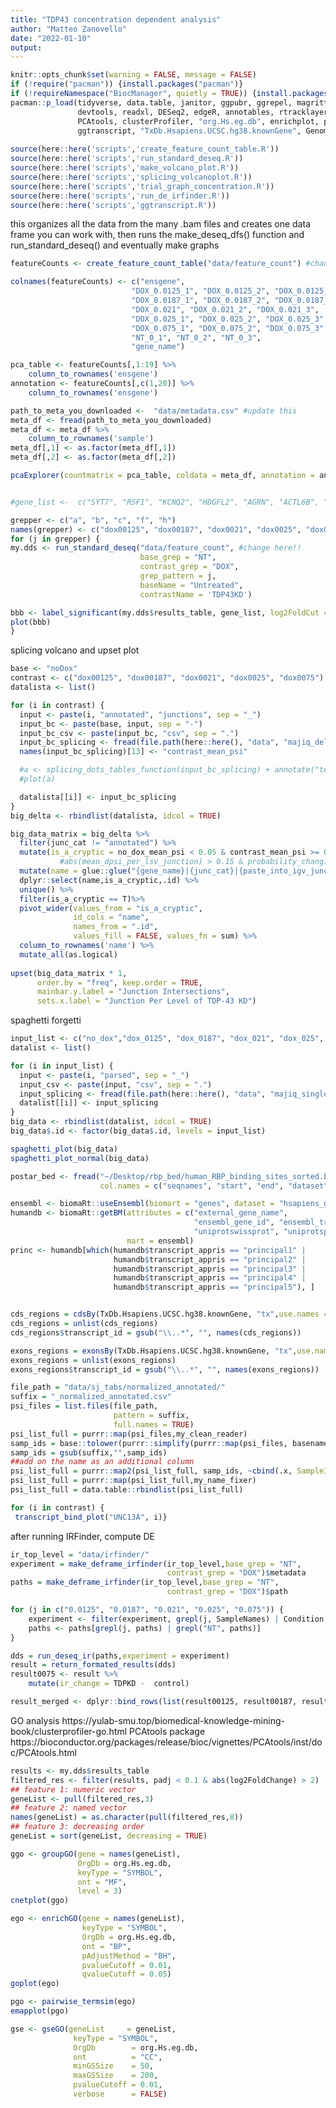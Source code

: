 ```yaml
---
title: "TDP43 concentration dependent analysis"
author: "Matteo Zanovello"
date: "2022-01-10"
output:
---
```


```r
knitr::opts_chunk$set(warning = FALSE, message = FALSE)
if (!require("pacman")) {install.packages("pacman")}
if (!requireNamespace("BiocManager", quietly = TRUE)) {install.packages("BiocManager")}
pacman::p_load(tidyverse, data.table, janitor, ggpubr, ggrepel, magrittr, biomaRt, 
               devtools, readxl, DESeq2, edgeR, annotables, rtracklayer, ensembldb,
               PCAtools, clusterProfiler, "org.Hs.eg.db", enrichplot, pcaExplorer, topGO, UpSetR,
               ggtranscript, "TxDb.Hsapiens.UCSC.hg38.knownGene", GenomicRanges)
            
source(here::here('scripts','create_feature_count_table.R'))
source(here::here('scripts','run_standard_deseq.R'))
source(here::here('scripts','make_volcano_plot.R'))
source(here::here('scripts','splicing_volcanoplot.R'))
source(here::here('scripts','trial_graph_concentration.R'))
source(here::here('scripts','run_de_irfinder.R'))
source(here::here('scripts','ggtranscript.R'))
```

this organizes all the data from the many .bam files and creates one data frame you can work with,
then runs the make_deseq_dfs() function and run_standard_deseq() and eventually make graphs
```r
featureCounts <- create_feature_count_table("data/feature_count") #change here!!

colnames(featureCounts) <- c("ensgene", 
                           "DOX_0.0125_1", "DOX_0.0125_2", "DOX_0.0125_3",
                           "DOX_0.0187_1", "DOX_0.0187_2", "DOX_0.0187_3",
                           "DOX_0.021", "DOX_0.021_2", "DOX_0.021_3", 
                           "DOX_0.025_1", "DOX_0.025_2", "DOX_0.025_3", 
                           "DOX_0.075_1", "DOX_0.075_2", "DOX_0.075_3",
                           "NT_0_1", "NT_0_2", "NT_0_3", 
                           "gene_name")

pca_table <- featureCounts[,1:19] %>%
    column_to_rownames('ensgene')
annotation <- featureCounts[,c(1,20)] %>%
    column_to_rownames('ensgene')

path_to_meta_you_downloaded <-  "data/metadata.csv" #update this
meta_df <- fread(path_to_meta_you_downloaded)
meta_df <- meta_df %>%
    column_to_rownames('sample') 
meta_df[,1] <- as.factor(meta_df[,1])
meta_df[,2] <- as.factor(meta_df[,2])

pcaExplorer(countmatrix = pca_table, coldata = meta_df, annotation = annotation)


#gene_list <-  c("SYT7", "RSF1", "KCNQ2", "HDGFL2", "AGRN", "ACTL6B", "MYO18A", "MYO1C", "KALRN", "DNM1", "CAMK2B", "ADGRB1", "TARDBP")

grepper <- c("a", "b", "c", "f", "h")
names(grepper) <- c("dox00125", "dox00187", "dox0021", "dox0025", "dox0075")
for (j in grepper) {
my.dds <- run_standard_deseq("data/feature_count", #change here!!
                             base_grep = "NT",
                             contrast_grep = "DOX",  
                             grep_pattern = j,
                             baseName = "Untreated",
                             contrastName = 'TDP43KD')

bbb <- label_significant(my.dds$results_table, gene_list, log2FoldCut = 1.5, log10padj = 5) + annotate("text", x=4, y=-0.25, label=names(j))
plot(bbb)
}
```

splicing volcano and upset plot
```r
base <- "noDox"
contrast <- c("dox00125", "dox00187", "dox0021", "dox0025", "dox0075")
datalista <- list()

for (i in contrast) {
  input <- paste(i, "annotated", "junctions", sep = "_")
  input_bc <- paste(base, input, sep = "-")
  input_bc_csv <- paste(input_bc, "csv", sep = ".")
  input_bc_splicing <- fread(file.path(here::here(), "data", "majiq_delta", input_bc_csv))
  names(input_bc_splicing)[13] <- "contrast_mean_psi"

  #a <- splicing_dots_tables_function(input_bc_splicing) + annotate("text", x=0.9, y=0.1, label=i)
  #plot(a)

  datalista[[i]] <- input_bc_splicing
}
big_delta <- rbindlist(datalista, idcol = TRUE)
```


```r
big_data_matrix = big_delta %>%
  filter(junc_cat != "annotated") %>%
  mutate(is_a_cryptic = no_dox_mean_psi < 0.05 & contrast_mean_psi >= 0.1) %>%
           #abs(mean_dpsi_per_lsv_junction) > 0.15 & probability_changing > 0.9) %>% # 
  mutate(name = glue::glue("{gene_name}|{junc_cat}|{paste_into_igv_junction}")) %>%
  dplyr::select(name,is_a_cryptic,.id) %>%
  unique() %>%
  filter(is_a_cryptic == T)%>% 
  pivot_wider(values_from = "is_a_cryptic",
              id_cols = "name",
              names_from = ".id",
              values_fill = FALSE, values_fn = sum) %>%
  column_to_rownames('name') %>%
  mutate_all(as.logical)
  
upset(big_data_matrix * 1,
      order.by = "freq", keep.order = TRUE,
      mainbar.y.label = "Junction Intersections", 
      sets.x.label = "Junction Per Level of TDP-43 KD")
```

spaghetti forgetti
```r
input_list <- c("no_dox","dox_0125", "dox_0187", "dox_021", "dox_025", "dox_075")
datalist <- list()

for (i in input_list) {
  input <- paste(i, "parsed", sep = "_")
  input_csv <- paste(input, "csv", sep = ".")
  input_splicing <- fread(file.path(here::here(), "data", "majiq_single", input_csv))
  datalist[[i]] <- input_splicing
}
big_data <- rbindlist(datalist, idcol = TRUE)
big_data$.id <- factor(big_data$.id, levels = input_list)

spaghetti_plot(big_data)
spaghetti_plot_normal(big_data)
```

```r
postar_bed <- fread("~/Desktop/rbp_bed/human_RBP_binding_sites_sorted.bed", 
                    col.names = c("seqnames", "start", "end", "dataset", "score", "strand", "QC")) ####use TDP only

ensembl <- biomaRt::useEnsembl(biomart = "genes", dataset = "hsapiens_gene_ensembl")
humandb <- biomaRt::getBM(attributes = c("external_gene_name", 
                                         "ensembl_gene_id", "ensembl_transcript_id", "transcript_appris", 
                                         "uniprotswissprot", "uniprotsptrembl", "uniprot_isoform"), 
                          mart = ensembl)
princ <- humandb[which(humandb$transcript_appris == "principal1" |
                       humandb$transcript_appris == "principal2" | 
                       humandb$transcript_appris == "principal3" | 
                       humandb$transcript_appris == "principal4" |
                       humandb$transcript_appris == "principal5"), ]


cds_regions = cdsBy(TxDb.Hsapiens.UCSC.hg38.knownGene, "tx",use.names = TRUE)
cds_regions = unlist(cds_regions)
cds_regions$transcript_id = gsub("\\..*", "", names(cds_regions))

exons_regions = exonsBy(TxDb.Hsapiens.UCSC.hg38.knownGene, "tx",use.names = TRUE)
exons_regions = unlist(exons_regions)
exons_regions$transcript_id = gsub("\\..*", "", names(exons_regions))

file_path = "data/sj_tabs/normalized_annotated/"
suffix = "_normalized_annotated.csv"
psi_files = list.files(file_path,
                       pattern = suffix,
                       full.names = TRUE)
psi_list_full = purrr::map(psi_files,my_clean_reader)
samp_ids = base::tolower(purrr::simplify(purrr::map(psi_files, basename)))
samp_ids = gsub(suffix,"",samp_ids)
##add on the name as an additional column
psi_list_full = purrr::map2(psi_list_full, samp_ids, ~cbind(.x, SampleID = .y))
psi_list_full = purrr::map(psi_list_full,my_name_fixer)
psi_list_full = data.table::rbindlist(psi_list_full)

for (i in contrast) {
 transcript_bind_plot("UNC13A", i)}
```

after running IRFinder, compute DE
```r
ir_top_level = "data/irfinder/"
experiment = make_deframe_irfinder(ir_top_level,base_grep = "NT",
                                   contrast_grep = "DOX")$metadata
paths = make_deframe_irfinder(ir_top_level,base_grep = "NT",
                                   contrast_grep = "DOX")$path

for (j in c("0.0125", "0.0187", "0.021", "0.025", "0.075")) {
    experiment <- filter(experiment, grepl(j, SampleNames) | Condition == "control")
    paths <- paths[grepl(j, paths) | grepl("NT", paths)]
}

dds = run_deseq_ir(paths,experiment = experiment)
result = return_formated_results(dds)
result0075 <- result %>% 
    mutate(ir_change = TDPKD -  control)

result_merged <- dplyr::bind_rows(list(result00125, result00187, result0021, result0025, result0075), .id = 'source')
```

GO analysis https://yulab-smu.top/biomedical-knowledge-mining-book/clusterprofiler-go.html
PCAtools package https://bioconductor.org/packages/release/bioc/vignettes/PCAtools/inst/doc/PCAtools.html
```r
results <- my.dds$results_table
filtered_res <- filter(results, padj < 0.1 & abs(log2FoldChange) > 2)
## feature 1: numeric vector
geneList <- pull(filtered_res,3)
## feature 2: named vector
names(geneList) = as.character(pull(filtered_res,8))
## feature 3: decreasing order
geneList = sort(geneList, decreasing = TRUE)

ggo <- groupGO(gene = names(geneList),
               OrgDb = org.Hs.eg.db,
               keyType = "SYMBOL",
               ont = "MF",
               level = 3)
cnetplot(ggo)

ego <- enrichGO(gene = names(geneList),
                keyType = "SYMBOL",
                OrgDb = org.Hs.eg.db,
                ont = "BP",
                pAdjustMethod = "BH",
                pvalueCutoff = 0.01,
                qvalueCutoff = 0.05)
goplot(ego)

pgo <- pairwise_termsim(ego)
emapplot(pgo)

gse <- gseGO(geneList     = geneList,
              keyType = "SYMBOL",
              OrgDb        = org.Hs.eg.db,
              ont          = "CC",
              minGSSize    = 50,
              maxGSSize    = 200,
              pvalueCutoff = 0.01,
              verbose      = FALSE)
```